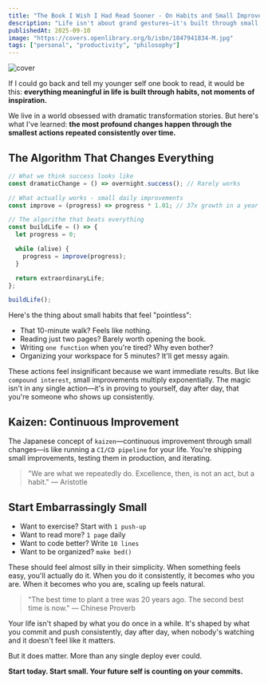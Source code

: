 ```yaml
---
title: "The Book I Wish I Had Read Sooner - On Habits and Small Improvements"
description: "Life isn't about grand gestures—it's built through small, seemingly meaningless habits that compound into extraordinary transformation over time."
publishedAt: 2025-09-10
image: "https://covers.openlibrary.org/b/isbn/1847941834-M.jpg"
tags: ["personal", "productivity", "philosophy"]
---
```




<Image
  src="https://covers.openlibrary.org/b/isbn/1847941834-M.jpg"
  alt="cover"
/>

If I could go back and tell my younger self one book to read, it would be this: **everything meaningful in life is built through habits, not moments of inspiration.**

We live in a world obsessed with dramatic transformation stories. But here's what I've learned: **the most profound changes happen through the smallest actions repeated consistently over time.**

## The Algorithm That Changes Everything

<CodeSnippet>

```javascript
// What we think success looks like
const dramaticChange = () => overnight.success(); // Rarely works

// What actually works - small daily improvements
const improve = (progress) => progress * 1.01; // 37x growth in a year

// The algorithm that beats everything
const buildLife = () => {
  let progress = 0;

  while (alive) {
    progress = improve(progress);
  }

  return extraordinaryLife;
};

buildLife();
```

</CodeSnippet>

Here's the thing about small habits that feel "pointless":

- That 10-minute walk? Feels like nothing.
- Reading just two pages? Barely worth opening the book.
- Writing `one function` when you're tired? Why even bother?
- Organizing your workspace for 5 minutes? It'll get messy again.

These actions feel insignificant because we want immediate results. But like `compound interest`, small improvements multiply exponentially. The magic isn't in any single action—it's in proving to yourself, day after day, that you're someone who shows up consistently.

## Kaizen: Continuous Improvement

The Japanese concept of `kaizen`—continuous improvement through small changes—is like running a `CI/CD pipeline` for your life. You're shipping small improvements, testing them in production, and iterating.

> "We are what we repeatedly do. Excellence, then, is not an act, but a habit." — Aristotle

## Start Embarrassingly Small

- Want to exercise? Start with `1 push-up`
- Want to read more? `1 page` daily
- Want to code better? Write `10 lines`
- Want to be organized? `make bed()`

These should feel almost silly in their simplicity. When something feels easy, you'll actually do it. When you do it consistently, it becomes who you are. When it becomes who you are, scaling up feels natural.

> "The best time to plant a tree was 20 years ago. The second best time is now." — Chinese Proverb

Your life isn't shaped by what you do once in a while. It's shaped by what you commit and push consistently, day after day, when nobody's watching and it doesn't feel like it matters.

But it does matter. More than any single deploy ever could.

**Start today. Start small. Your future self is counting on your commits.**
